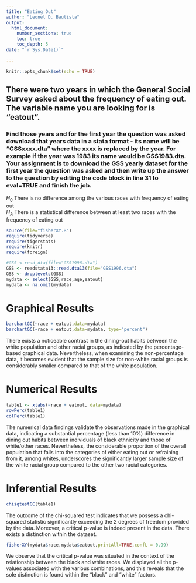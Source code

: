 ```yaml
---
title: "Eating Out"
author: "Leonel D. Bautista"
output: 
  html_document:
    number_sections: true
    toc: true
    toc_depth: 5
date: "`r Sys.Date()`"    
    
---
```


```r
knitr::opts_chunk$set(echo = TRUE)
```

## There were two years in which the General Social Survey asked about the frequency of eating out. The variable name you are looking for is "eatout".
### Find those years and for the first year the question was asked download that years data in a stata format - its name will be "GSSxxxx.dta" where the xxxx is replaced by the year.  For example if the year was 1983 its name would be GSS1983.dta. Your assignment is to download the GSS yearly dataset for the first year the question was asked and then  write up the answer to the question by editing the  code block in line 31 to eval=TRUE and finish the job. 

$H_0$ There is no difference among the various races with frequency of eating out  
$H_A$ There is a statistical difference between at least two races with the frequency of eating out  


```r
source(file="fisherXY.R")
require(tidyverse)
require(tigerstats)
require(knitr)
require(foreign)
```
```r
#GSS <-read_dta(file="GSS1996.dta")
GSS <- readstata13::read.dta13(file="GSS1996.dta")
GSS <- droplevels(GSS)
mydata <- select(GSS,race,age,eatout)
mydata <- na.omit(mydata)
```

# Graphical Results   

```r
barchartGC(~race + eatout,data=mydata)
barchartGC(~race + eatout,data=mydata, type="percent")
```

There exists a noticeable contrast in the dining-out habits between the white population and other racial groups, as indicated by the percentage-based graphical data. Nevertheless, when examining the non-percentage data, it becomes evident that the sample size for non-white racial groups is considerably smaller compared to that of the white population.   

# Numerical Results   

```r
table1 <- xtabs(~race + eatout, data=mydata)
rowPerc(table1)
colPerc(table1)
```   

The numerical data findings validate the observations made in the graphical data, indicating a substantial percentage (less than 10%) difference in dining out habits between individuals of black ethnicity and those of white/other races. Nevertheless, the considerable proportion of the overall population that falls into the categories of either eating out or refraining from it, among whites, underscores the significantly larger sample size of the white racial group compared to the other two racial categories.   

# Inferential Results   

```r
chisqtestGC(table1)
```   

The outcome of the chi-squared test indicates that we possess a chi-squared statistic significantly exceeding the 2 degrees of freedom provided by the data. Moreover, a critical p-value is indeed present in the data. There exists a distinction within the dataset.   

```r
fisherXY(mydata$race,mydata$eatout,printAll=TRUE,confL = 0.99)
```   

We observe that the critical p-value was situated in the context of the relationship between the black and white races. We displayed all the p-values associated with the various combinations, and this reveals that the sole distinction is found within the "black" and "white" factors.   






